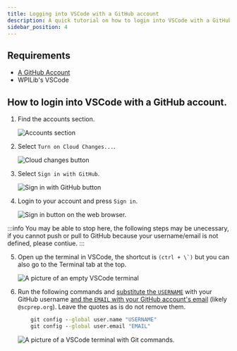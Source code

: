 ```yaml
---
title: Logging into VSCode with a GitHub account
description: A quick tutorial on how to login into VSCode with a GitHub account.
sidebar_position: 4
---
```


## Requirements
- [A GitHub Account](Account.mdx)
- WPILib's VSCode

## How to login into VSCode with a GitHub account.

1. Find the accounts section.

    ![Accounts section](./images/login/accounts.png)

2. Select `Turn on Cloud Changes...`.

    ![Cloud changes button](./images/login/cloudChanges.png)

3. Select `Sign in with GitHub`.

    ![Sign in with GitHub button](./images/login/signInGithub.png)

4. Login to your account and press `Sign in`.

    ![Sign in button on the web browser.](./images/login/webSignIn.png)

:::info
    You may be able to stop here, the following steps may be unecessary, if you cannot push or pull to GitHub because your username/email is not defined, please contiue.
:::

5. Open up the terminal in VSCode, the shortcut is ``(ctrl + \`)`` but you can also go to the Terminal tab at the top.

    ![A picture of an empty VSCode terminal](./images/login/terminal.png)

6. Run the following commands and <ins>substitute the `USERNAME`</ins> with your GitHub username <ins>and the `EMAIL` with your GitHub account's email</ins> (likely `@scprep.org`). Leave the quotes as is do not remove them.
    ```cmd
        git config --global user.name "USERNAME"
        git config --global user.email "EMAIL"
    ```

    ![A picture of a VSCode terminal with Git commands.](./images/login/terminalWithCommands.png)